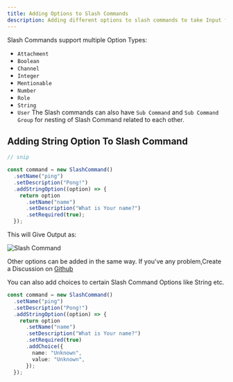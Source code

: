 ```yaml
---
title: Adding Options to Slash Commands
description: Adding different options to slash commands to take Input from Users
---
```


Slash Commands support multiple Option Types:

- `Attachment`
- `Boolean`
- `Channel`
- `Integer`
- `Mentionable`
- `Number`
- `Role`
- `String`
- `User`
The Slash commands can also have `Sub Command` and `Sub Command Group` for nesting of Slash Command related to each other.

<H2> Adding String Option To Slash Command</H2>

```ts
// snip

const command = new SlashCommand()
  .setName("ping")
  .setDescription("Pong!")
  .addStringOption((option) => {
    return option
      .setName("name")
      .setDescription("What is Your name?")
      .setRequired(true);
  });
```

This will Give Output as:

![Slash Command](/docs/slashCommandWithStringOption.png)

Other options can be added in the same way. If you've any problem,Create a Discussion on [Github](https://github.com/DenoCord-labs/denocordTS/discussions/new)

You can also add choices to certain Slash Command Options like String etc.

```ts
const command = new SlashCommand()
  .setName("ping")
  .setDescription("Pong!")
  .addStringOption((option) => {
    return option
      .setName("name")
      .setDescription("What is Your name?")
      .setRequired(true)
      .addChoice({
        name: "Unknown",
        value: "Unknown",
      });
  });
```
